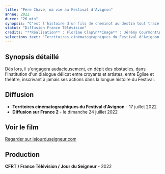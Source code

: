 ```yaml
---
title: "Père Chave, ma vie au Festival d'Avignon"
annee: 2022
duree: "26 min"
synopsis: "C'est l'histoire d'un fils de cheminot au destin tout tracé qui, devenu prêtre dans le contexte de l'après-guerre, va découvrir le théâtre et son mystère à travers le Festival d'Avignon et le théâtre populaire de Jean Vilar. Robert Chave y vivra une véritable révélation poétique et esthétique."
statut: "Diffusion France Télévision"
credits: "**Réalisation** : Florine Clap\n**Image** : Jérémy Courmont\n**Son** : Cédric Genet\n**Montage** : Agnès Creusenet\n**Assistante mise en scène** : Camille Grangé\n**Producteurs** : Thierry Hubert / Emmanuel Querry / Elodie Buzuel"
selections_text: "Territoires cinématographiques du Festival d'Avignon - 17 juillet 2022, Diffusion sur France 2 le dimanche 24 juillet 2022"
---
```


## Synopsis détaillé

Dès lors, il s'engagera audacieusement, en dépit des obstacles, dans l'institution d'un dialogue délicat entre croyants et artistes, entre Église et théâtre, inscrivant à jamais ses actions dans la longue histoire du Festival.

## Diffusion

- **Territoires cinématographiques du Festival d'Avignon** - 17 juillet 2022
- **Diffusion sur France 2** - le dimanche 24 juillet 2022

## Voir le film

[Regarder sur lejourduseigneur.com](https://www.lejourduseigneur.com/videos/pere-chave-ma-vie-au-festival-davignon-2821)

## Production

**CFRT / France Télévision / Jour du Seigneur** - 2022
